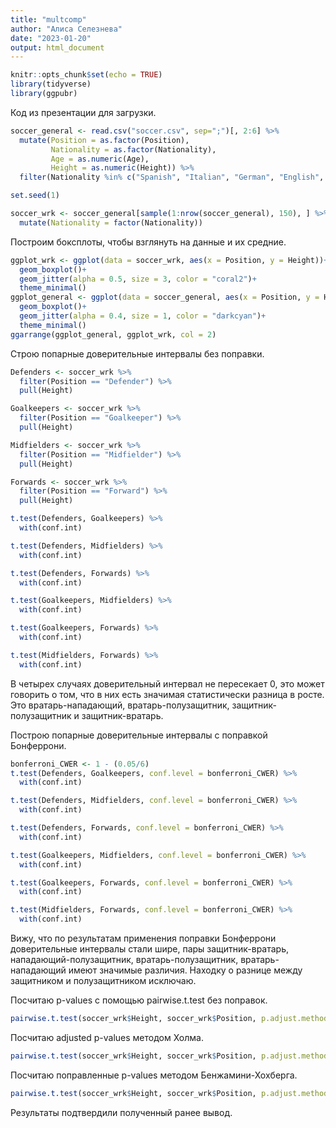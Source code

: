 ```yaml
---
title: "multcomp"
author: "Алиса Селезнева"
date: "2023-01-20"
output: html_document
---
```


```r
knitr::opts_chunk$set(echo = TRUE)
library(tidyverse)
library(ggpubr)
```
Код из презентации для загрузки.
```r
soccer_general <- read.csv("soccer.csv", sep=";")[, 2:6] %>%
  mutate(Position = as.factor(Position),
         Nationality = as.factor(Nationality),
         Age = as.numeric(Age),
         Height = as.numeric(Height)) %>%
  filter(Nationality %in% c("Spanish", "Italian", "German", "English", "Argentinian"))

set.seed(1)

soccer_wrk <- soccer_general[sample(1:nrow(soccer_general), 150), ] %>%
  mutate(Nationality = factor(Nationality))

```
Построим боксплоты, чтобы взглянуть на данные и их средние.
```r
ggplot_wrk <- ggplot(data = soccer_wrk, aes(x = Position, y = Height))+
  geom_boxplot()+
  geom_jitter(alpha = 0.5, size = 3, color = "coral2")+
  theme_minimal()
ggplot_general <- ggplot(data = soccer_general, aes(x = Position, y = Height))+
  geom_boxplot()+
  geom_jitter(alpha = 0.4, size = 1, color = "darkcyan")+
  theme_minimal()
ggarrange(ggplot_general, ggplot_wrk, col = 2)
```

Строю попарные доверительные интервалы без поправки.
```r
Defenders <- soccer_wrk %>% 
  filter(Position == "Defender") %>% 
  pull(Height) 

Goalkeepers <- soccer_wrk %>% 
  filter(Position == "Goalkeeper") %>% 
  pull(Height) 

Midfielders <- soccer_wrk %>% 
  filter(Position == "Midfielder") %>% 
  pull(Height)

Forwards <- soccer_wrk %>% 
  filter(Position == "Forward") %>% 
  pull(Height) 
```

```r
t.test(Defenders, Goalkeepers) %>% 
  with(conf.int)
```

```r
t.test(Defenders, Midfielders) %>% 
  with(conf.int)
```

```r
t.test(Defenders, Forwards) %>% 
  with(conf.int)
```

```r
t.test(Goalkeepers, Midfielders) %>% 
  with(conf.int)
```

```r
t.test(Goalkeepers, Forwards) %>% 
  with(conf.int)
```

```r
t.test(Midfielders, Forwards) %>% 
  with(conf.int)
```
В четырех случаях доверительный интервал не пересекает 0, это может говорить о том, что в них есть значимая статистически разница в росте. Это вратарь-нападающий, вратарь-полузащитник, защитник-полузащитник и защитник-вратарь.

Построю попарные доверительные интервалы с поправкой Бонферрони.
```r
bonferroni_CWER <- 1 - (0.05/6)
t.test(Defenders, Goalkeepers, conf.level = bonferroni_CWER) %>% 
  with(conf.int)
```

```r
t.test(Defenders, Midfielders, conf.level = bonferroni_CWER) %>% 
  with(conf.int)
```

```r
t.test(Defenders, Forwards, conf.level = bonferroni_CWER) %>% 
  with(conf.int)
```

```r
t.test(Goalkeepers, Midfielders, conf.level = bonferroni_CWER) %>% 
  with(conf.int)
```

```r
t.test(Goalkeepers, Forwards, conf.level = bonferroni_CWER) %>%
  with(conf.int)
```

```r
t.test(Midfielders, Forwards, conf.level = bonferroni_CWER) %>% 
  with(conf.int)
```
Вижу, что по результатам применения поправки Бонферрони доверительные интервалы стали шире, пары защитник-вратарь, нападающий-полузащитник, вратарь-полузащитник, вратарь-нападающий имеют значимые различия. Находку о разнице между защитником и полузащитником исключаю.

Посчитаю p-values с помощью pairwise.t.test без поправок.

```r
pairwise.t.test(soccer_wrk$Height, soccer_wrk$Position, p.adjust.method = "none", pool.sd = FALSE)
```

Посчитаю adjusted p-values методом Холма.

```r
pairwise.t.test(soccer_wrk$Height, soccer_wrk$Position, p.adjust.method = "holm", pool.sd = FALSE)
```

Посчитаю поправленные p-values методом Бенжамини-Хохберга.

```r
pairwise.t.test(soccer_wrk$Height, soccer_wrk$Position, p.adjust.method = "BH", pool.sd = FALSE)
```
Результаты подтвердили полученный ранее вывод.
 




